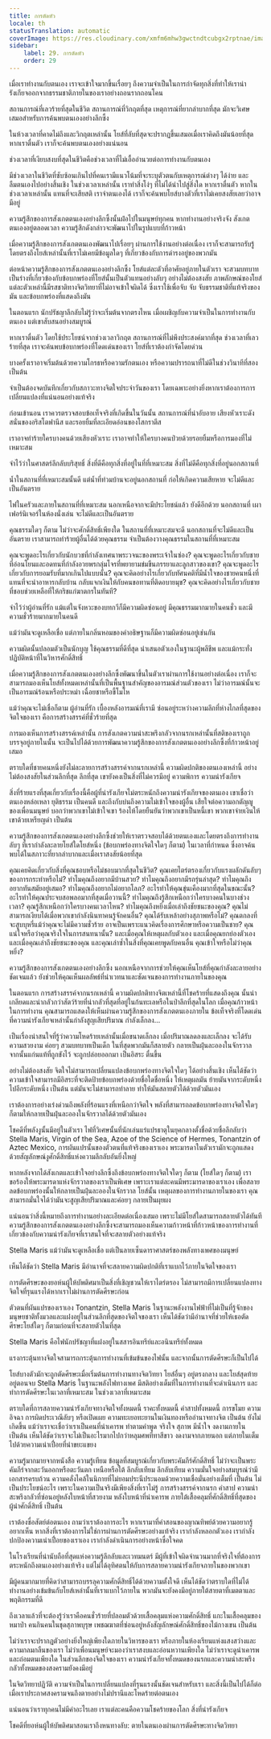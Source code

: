 ```yaml
---
title: การตัดหัว
locale: th
statusTranslation: automatic
coverImage: https://res.cloudinary.com/xmfm6mhw3gwctndtcubgx2rptnae/image/upload/v1740468922/small_cover_tratado_de_psicologia_revolucionaria_a4c0dca4e0.webp
sidebar:
    label: 29. การตัดหัว
    order: 29
---
```

เมื่อเราทำงานกับตนเอง เราจะเข้าใจมากขึ้นเรื่อยๆ ถึงความจำเป็นในการกำจัดทุกสิ่งที่ทำให้เราน่ารังเกียจออกจากธรรมชาติภายในของเราอย่างถอนรากถอนโคน

สถานการณ์ที่เลวร้ายที่สุดในชีวิต สถานการณ์ที่วิกฤตที่สุด เหตุการณ์ที่ยากลำบากที่สุด มักจะวิเศษเสมอสำหรับการค้นพบตนเองอย่างลึกซึ้ง

ในห้วงเวลาที่คาดไม่ถึงและวิกฤตเหล่านั้น โยส์ที่ลับที่สุดจะปรากฏขึ้นเสมอเมื่อเราคิดถึงมันน้อยที่สุด หากเราตื่นตัว เราก็จะค้นพบตนเองอย่างแน่นอน

ช่วงเวลาที่เงียบสงบที่สุดในชีวิตคือช่วงเวลาที่ไม่เอื้ออำนวยต่อการทำงานกับตนเอง

มีช่วงเวลาในชีวิตที่ซับซ้อนเกินไปที่คนเรามีแนวโน้มที่จะระบุตัวตนกับเหตุการณ์ต่างๆ ได้ง่าย และลืมตนเองไปอย่างสิ้นเชิง ในช่วงเวลาเหล่านั้น เราทำสิ่งโง่ๆ ที่ไม่ได้นำไปสู่สิ่งใด หากเราตื่นตัว หากในช่วงเวลาเหล่านั้น แทนที่จะเสียสติ เราจำตนเองได้ เราก็จะค้นพบโยส์บางตัวที่เราไม่เคยสงสัยเลยว่าอาจมีอยู่

ความรู้สึกของการสังเกตตนเองอย่างลึกซึ้งนั้นฝ่อไปในมนุษย์ทุกคน หากทำงานอย่างจริงจัง สังเกตตนเองอยู่ตลอดเวลา ความรู้สึกดังกล่าวจะพัฒนาไปในรูปแบบที่ก้าวหน้า

เมื่อความรู้สึกของการสังเกตตนเองพัฒนาไปเรื่อยๆ ผ่านการใช้งานอย่างต่อเนื่อง เราก็จะสามารถรับรู้โดยตรงถึงโยส์เหล่านั้นที่เราไม่เคยมีข้อมูลใดๆ ที่เกี่ยวข้องกับการดำรงอยู่ของพวกมัน

ต่อหน้าความรู้สึกของการสังเกตตนเองอย่างลึกซึ้ง โยส์แต่ละตัวที่อาศัยอยู่ภายในตัวเรา จะสวมบทบาทเป็นร่างที่เกี่ยวข้องกับข้อบกพร่องที่โยส์นั้นเป็นตัวแทนอย่างลับๆ อย่างไม่ต้องสงสัย ภาพลักษณ์ของโยส์แต่ละตัวเหล่านี้มีรสชาติทางจิตวิทยาที่ไม่อาจเข้าใจผิดได้ ซึ่งเราใช้เพื่อจับ จับ จับธรรมชาติที่แท้จริงของมัน และข้อบกพร่องที่แสดงถึงมัน

ในตอนแรก นักปรัชญาลึกลับไม่รู้ว่าจะเริ่มต้นจากตรงไหน เมื่อเผชิญกับความจำเป็นในการทำงานกับตนเอง แต่เขาสับสนอย่างสมบูรณ์

หากเราตื่นตัว โดยใช้ประโยชน์จากช่วงเวลาวิกฤต สถานการณ์ที่ไม่พึงประสงค์มากที่สุด ช่วงเวลาที่เลวร้ายที่สุด เราจะค้นพบข้อบกพร่องที่โดดเด่นของเรา โยส์ที่เราต้องกำจัดโดยด่วน

บางครั้งเราอาจเริ่มต้นด้วยความโกรธหรือความรักตนเอง หรือความปรารถนาที่ไม่ดีในช่วงวินาทีที่สอง เป็นต้น

จำเป็นต้องจดบันทึกเกี่ยวกับสภาวะทางจิตใจประจำวันของเรา โดยเฉพาะอย่างยิ่งหากเราต้องการการเปลี่ยนแปลงที่แน่นอนอย่างแท้จริง

ก่อนเข้านอน เราควรตรวจสอบข้อเท็จจริงที่เกิดขึ้นในวันนั้น สถานการณ์ที่น่าอับอาย เสียงหัวเราะดังสนั่นของอริสโตฟานีส และรอยยิ้มที่ละเอียดอ่อนของโสกราตีส

เราอาจทำร้ายใครบางคนด้วยเสียงหัวเราะ เราอาจทำให้ใครบางคนป่วยด้วยรอยยิ้มหรือการมองที่ไม่เหมาะสม

จำไว้ว่าในศาสตร์ลึกลับบริสุทธิ์ สิ่งที่ดีคือทุกสิ่งที่อยู่ในที่ที่เหมาะสม สิ่งที่ไม่ดีคือทุกสิ่งที่อยู่นอกสถานที่

น้ำในสถานที่ที่เหมาะสมนั้นดี แต่น้ำที่ท่วมบ้านจะอยู่นอกสถานที่ ก่อให้เกิดความเสียหาย จะไม่ดีและเป็นอันตราย

ไฟในครัวและภายในสถานที่ที่เหมาะสม นอกเหนือจากจะมีประโยชน์แล้ว ยังดีอีกด้วย นอกสถานที่ เผาเฟอร์นิเจอร์ในห้องนั่งเล่น จะไม่ดีและเป็นอันตราย

คุณธรรมใดๆ ก็ตาม ไม่ว่าจะศักดิ์สิทธิ์เพียงใด ในสถานที่ที่เหมาะสมจะดี นอกสถานที่จะไม่ดีและเป็นอันตราย เราสามารถทำร้ายผู้อื่นได้ด้วยคุณธรรม จำเป็นต้องวางคุณธรรมในสถานที่ที่เหมาะสม

คุณจะพูดอะไรเกี่ยวกับนักบวชที่กำลังเทศนาพระวจนะของพระเจ้าในซ่อง? คุณจะพูดอะไรเกี่ยวกับชายที่อ่อนโยนและอดทนที่กำลังอวยพรกลุ่มโจรที่พยายามข่มขืนภรรยาและลูกสาวของเขา? คุณจะพูดอะไรเกี่ยวกับการยอมรับที่มากเกินไปแบบนั้น? คุณจะคิดอย่างไรเกี่ยวกับทัศนคติที่มีน้ำใจของชายคนหนึ่งที่แทนที่จะนำอาหารกลับบ้าน กลับแจกเงินให้กับคนขอทานที่ติดอบายมุข? คุณจะคิดอย่างไรเกี่ยวกับชายที่ชอบช่วยเหลือที่ให้กริชแก่ฆาตกรในทันที?

จำไว้ว่าผู้อ่านที่รัก แม้แต่ในจังหวะของบทกวีก็มีความผิดซ่อนอยู่ มีคุณธรรมมากมายในคนชั่ว และมีความชั่วร้ายมากมายในคนดี

แม้ว่ามันจะดูเหลือเชื่อ แต่ภายในกลิ่นหอมของคำอธิษฐานก็มีความผิดซ่อนอยู่เช่นกัน

ความผิดนั้นปลอมตัวเป็นนักบุญ ใช้คุณธรรมที่ดีที่สุด นำเสนอตัวเองในฐานะผู้พลีชีพ และแม้กระทั่งปฏิบัติหน้าที่ในวิหารศักดิ์สิทธิ์

เมื่อความรู้สึกของการสังเกตตนเองอย่างลึกซึ้งพัฒนาขึ้นในตัวเราผ่านการใช้งานอย่างต่อเนื่อง เราก็จะสามารถมองเห็นโยส์ทั้งหมดเหล่านั้นที่เป็นพื้นฐานสำคัญของอารมณ์ส่วนตัวของเรา ไม่ว่าอารมณ์นั้นจะเป็นอารมณ์ร้อนหรือประหม่า เฉื่อยชาหรือขี้โมโห

แม้ว่าคุณจะไม่เชื่อก็ตาม ผู้อ่านที่รัก เบื้องหลังอารมณ์ที่เรามี ซ่อนอยู่ระหว่างความลึกที่ห่างไกลที่สุดของจิตใจของเรา คือการสร้างสรรค์ที่ชั่วร้ายที่สุด

การมองเห็นการสร้างสรรค์เหล่านั้น การสังเกตความน่าสะพรึงกลัวจากนรกเหล่านั้นที่สติของเราถูกบรรจุอยู่ภายในนั้น จะเป็นไปได้ด้วยการพัฒนาความรู้สึกของการสังเกตตนเองอย่างลึกซึ้งที่ก้าวหน้าอยู่เสมอ

ตราบใดที่ชายคนหนึ่งยังไม่ละลายการสร้างสรรค์จากนรกเหล่านี้ ความผิดปกติของตนเองเหล่านี้ อย่างไม่ต้องสงสัยในส่วนลึกที่สุด ลึกที่สุด เขายังคงเป็นสิ่งที่ไม่ควรมีอยู่ ความพิการ ความน่ารังเกียจ

สิ่งที่ร้ายแรงที่สุดเกี่ยวกับเรื่องนี้คือผู้ที่น่ารังเกียจไม่ตระหนักถึงความน่ารังเกียจของตนเอง เขาเชื่อว่าตนเองหล่อเหลา ยุติธรรม เป็นคนดี และถึงกับบ่นถึงความไม่เข้าใจของผู้อื่น เสียใจต่อความอกตัญญูของเพื่อนมนุษย์ บอกว่าพวกเขาไม่เข้าใจเขา ร้องไห้โดยยืนยันว่าพวกเขาเป็นหนี้เขา พวกเขาจ่ายเงินให้เขาด้วยเหรียญดำ เป็นต้น

ความรู้สึกของการสังเกตตนเองอย่างลึกซึ้งช่วยให้เราตรวจสอบได้ด้วยตนเองและโดยตรงถึงการทำงานลับๆ ที่เรากำลังละลายโยส์ใดโยส์หนึ่ง (ข้อบกพร่องทางจิตใจใดๆ ก็ตาม) ในเวลาที่กำหนด ซึ่งอาจค้นพบได้ในสภาวะที่ยากลำบากและเมื่อเราสงสัยน้อยที่สุด

คุณเคยคิดเกี่ยวกับสิ่งที่คุณชอบหรือไม่ชอบมากที่สุดในชีวิต? คุณเคยไตร่ตรองเกี่ยวกับแรงผลักดันลับๆ ของการกระทำหรือไม่? ทำไมคุณถึงอยากมีบ้านสวย? ทำไมคุณถึงอยากมีรถรุ่นล่าสุด? ทำไมคุณถึงอยากทันสมัยอยู่เสมอ? ทำไมคุณถึงอยากไม่อยากโลภ? อะไรทำให้คุณขุ่นเคืองมากที่สุดในขณะนั้น? อะไรทำให้คุณประจบสอพลอมากที่สุดเมื่อวานนี้? ทำไมคุณถึงรู้สึกเหนือกว่าใครบางคนในบางช่วงเวลา? คุณรู้สึกเหนือกว่าใครบางคนเวลาไหน? ทำไมคุณถึงหยิ่งเมื่อเล่าถึงชัยชนะของคุณ? คุณไม่สามารถเงียบได้เมื่อพวกเขากำลังนินทาคนรู้จักคนอื่น? คุณได้รับเหล้าอย่างสุภาพหรือไม่? คุณตกลงที่จะสูบบุหรี่แม้ว่าคุณจะไม่มีความชั่วร้าย อาจเป็นเพราะแนวคิดเรื่องการศึกษาหรือความเป็นชาย? คุณแน่ใจหรือว่าคุณจริงใจในการสนทนานั้น? และเมื่อคุณให้เหตุผลกับตัวเอง และเมื่อคุณยกย่องตัวเอง และเมื่อคุณเล่าถึงชัยชนะของคุณ และคุณเล่าซ้ำในสิ่งที่คุณเคยพูดกับคนอื่น คุณเข้าใจหรือไม่ว่าคุณหยิ่ง?

ความรู้สึกของการสังเกตตนเองอย่างลึกซึ้ง นอกเหนือจากการช่วยให้คุณเห็นโยส์ที่คุณกำลังละลายอย่างชัดเจนแล้ว ยังช่วยให้คุณเห็นผลลัพธ์ที่น่าเวทนาและชัดเจนของการทำงานภายในของคุณ

ในตอนแรก การสร้างสรรค์จากนรกเหล่านี้ ความผิดปกติทางจิตเหล่านี้ที่โชคร้ายที่แสดงถึงคุณ นั้นน่าเกลียดและน่ากลัวกว่าสัตว์ร้ายที่น่ากลัวที่สุดที่อยู่ในก้นทะเลหรือในป่าลึกที่สุดในโลก เมื่อคุณก้าวหน้าในการทำงาน คุณสามารถแสดงให้เห็นผ่านความรู้สึกของการสังเกตตนเองภายใน ข้อเท็จจริงที่โดดเด่นที่ความน่ารังเกียจเหล่านั้นกำลังสูญเสียปริมาณ กำลังเล็กลง...

เป็นเรื่องน่าสนใจที่รู้ว่าความโหดร้ายเหล่านั้นเมื่อขนาดเล็กลง เมื่อปริมาณลดลงและเล็กลง จะได้รับความสวยงาม ค่อยๆ สวมบทบาทเป็นเด็ก ในที่สุดพวกมันก็สลายตัว กลายเป็นฝุ่นละอองในจักรวาล จากนั้นแก่นแท้ที่ถูกขังไว้ จะถูกปล่อยออกมา เป็นอิสระ ตื่นขึ้น

อย่างไม่ต้องสงสัย จิตใจไม่สามารถเปลี่ยนแปลงข้อบกพร่องทางจิตใจใดๆ ได้อย่างสิ้นเชิง เห็นได้ชัดว่าความเข้าใจสามารถมีอิสระที่จะติดป้ายข้อบกพร่องด้วยชื่อใดชื่อหนึ่ง ให้เหตุผลมัน ย้ายมันจากระดับหนึ่งไปอีกระดับหนึ่ง เป็นต้น แต่มันจะไม่สามารถทำลาย ทำให้มันสลายตัวได้ด้วยตัวมันเอง

เราต้องการอย่างเร่งด่วนถึงพลังที่ร้อนแรงที่เหนือกว่าจิตใจ พลังที่สามารถลดข้อบกพร่องทางจิตใจใดๆ ก็ตามให้กลายเป็นฝุ่นละอองในจักรวาลได้ด้วยตัวมันเอง

โชคดีที่พลังงูนั้นมีอยู่ในตัวเรา ไฟที่วิเศษนั้นที่นักเล่นแร่แปรธาตุในยุคกลางตั้งชื่อด้วยชื่อลึกลับว่า Stella Maris, Virgin of the Sea, Azoe of the Science of Hermes, Tonantzin of Aztec Mexico, การผันแปรนั้นของตัวตนที่แท้จริงของเราเอง พระมารดาในตัวเรามักจะถูกแสดงด้วยสัญลักษณ์งูศักดิ์สิทธิ์แห่งความลึกลับอันยิ่งใหญ่

หากหลังจากได้สังเกตและเข้าใจอย่างลึกซึ้งถึงข้อบกพร่องทางจิตใจใดๆ ก็ตาม (โยส์ใดๆ ก็ตาม) เราขอร้องให้พระมารดาแห่งจักรวาลของเราเป็นพิเศษ เพราะเราแต่ละคนมีพระมารดาของเราเอง เพื่อสลาย ลดข้อบกพร่องนั้นให้กลายเป็นฝุ่นละอองในจักรวาล โยส์นั้น เหตุผลของการทำงานภายในของเรา คุณสามารถมั่นใจได้ว่ามันจะสูญเสียปริมาณและค่อยๆ กลายเป็นผุยผง

แน่นอนว่าสิ่งนี้หมายถึงการทำงานอย่างละเอียดต่อเนื่องเสมอ เพราะไม่มีโยส์ใดสามารถสลายตัวได้ทันที ความรู้สึกของการสังเกตตนเองอย่างลึกซึ้งจะสามารถมองเห็นความก้าวหน้าที่ก้าวหน้าของการทำงานที่เกี่ยวข้องกับความน่ารังเกียจที่เราสนใจที่จะสลายตัวอย่างแท้จริง

Stella Maris แม้ว่ามันจะดูเหลือเชื่อ แต่เป็นลายเซ็นดาราศาสตร์ของพลังทางเพศของมนุษย์

เห็นได้ชัดว่า Stella Maris มีอำนาจที่จะสลายความผิดปกติที่เราแบกไว้ภายในจิตใจของเรา

การตัดศีรษะของยอห์นผู้ให้บัพติศมาเป็นสิ่งที่เชิญชวนให้เราไตร่ตรอง ไม่สามารถมีการเปลี่ยนแปลงทางจิตใจที่รุนแรงได้หากเราไม่ผ่านการตัดศีรษะก่อน

ตัวตนที่ผันแปรของเราเอง Tonantzin, Stella Maris ในฐานะพลังงานไฟฟ้าที่ไม่เป็นที่รู้จักของมนุษยชาติทั้งมวลและแฝงอยู่ในส่วนลึกที่สุดของจิตใจของเรา เห็นได้ชัดว่ามีอำนาจที่ช่วยให้เธอตัดศีรษะโยส์ใดๆ ก็ตามก่อนที่จะสลายตัวในที่สุด

Stella Maris คือไฟนักปรัชญาที่แฝงอยู่ในสสารอินทรีย์และอนินทรีย์ทั้งหมด

แรงกระตุ้นทางจิตใจสามารถกระตุ้นการทำงานที่เข้มข้นของไฟนั้น และจากนั้นการตัดศีรษะก็เป็นไปได้

โยส์บางตัวมักจะถูกตัดศีรษะเมื่อเริ่มต้นการทำงานทางจิตวิทยา โยส์อื่นๆ อยู่ตรงกลาง และโยส์สุดท้ายอยู่ตอนจบ Stella Maris ในฐานะพลังไฟทางเพศ มีสติอย่างเต็มที่ในการทำงานที่จะดำเนินการ และทำการตัดศีรษะในเวลาที่เหมาะสม ในช่วงเวลาที่เหมาะสม

ตราบใดที่การสลายความน่ารังเกียจทางจิตใจทั้งหมดนี้ ราคะทั้งหมดนี้ คำสาปทั้งหมดนี้ การขโมย ความอิจฉา การผิดประเวณีลับๆ หรือเปิดเผย ความทะเยอทะยานในเงินทองหรืออำนาจทางจิต เป็นต้น ยังไม่เกิดขึ้น แม้ว่าเราจะเชื่อว่าเราเป็นคนที่น่าเคารพ ทำตามคำพูด จริงใจ สุภาพ มีน้ำใจ งดงามภายใน เป็นต้น เห็นได้ชัดว่าเราจะไม่เป็นอะไรมากไปกว่าหลุมศพที่ทาสีขาว งดงามจากภายนอก แต่ภายในเต็มไปด้วยความเน่าเปื่อยที่น่าขยะแขยง

ความรู้มากมายจากหนังสือ ความรู้เทียม ข้อมูลที่สมบูรณ์เกี่ยวกับพระคัมภีร์ศักดิ์สิทธิ์ ไม่ว่าจะเป็นพระคัมภีร์จากตะวันออกหรือตะวันตก เหนือหรือใต้ ลึกลับเทียม ลึกลับเทียม ความมั่นใจอย่างสมบูรณ์ว่ามีเอกสารครบถ้วน ความคลั่งไคล้ในนิกายที่ไม่ยอมประนีประนอมด้วยความเชื่อมั่นอย่างเต็มที่ เป็นต้น ไม่เป็นประโยชน์อะไร เพราะในความเป็นจริงมีเพียงสิ่งที่เราไม่รู้ การสร้างสรรค์จากนรก คำสาป ความน่าสะพรึงกลัวที่ซ่อนอยู่หลังใบหน้าที่สวยงาม หลังใบหน้าที่น่าเคารพ ภายใต้เสื้อคลุมที่ศักดิ์สิทธิ์ที่สุดของผู้นำศักดิ์สิทธิ์ เป็นต้น

เราต้องซื่อสัตย์ต่อตนเอง ถามว่าเราต้องการอะไร หากเรามาที่คำสอนของญาณทิพย์ด้วยความอยากรู้อยากเห็น หากสิ่งที่เราต้องการไม่ใช่การผ่านการตัดศีรษะอย่างแท้จริง เรากำลังหลอกตัวเอง เรากำลังปกป้องความเน่าเปื่อยของเราเอง เรากำลังดำเนินการอย่างหน้าซื่อใจคด

ในโรงเรียนที่น่านับถือที่สุดแห่งความรู้ลึกลับและเวทมนตร์ มีผู้ที่เข้าใจผิดจำนวนมากที่จริงใจที่ต้องการตระหนักถึงตนเองอย่างแท้จริง แต่ไม่ได้อุทิศตนให้กับการสลายความน่ารังเกียจภายในของพวกเขา

มีผู้คนมากมายที่คิดว่าสามารถบรรลุความศักดิ์สิทธิ์ได้ด้วยความตั้งใจดี เห็นได้ชัดว่าตราบใดที่ไม่ได้ทำงานอย่างเข้มข้นกับโยส์เหล่านั้นที่เราแบกไว้ภายใน พวกมันจะยังคงมีอยู่ภายใต้สายตาที่เมตตาและพฤติกรรมที่ดี

ถึงเวลาแล้วที่จะต้องรู้ว่าเราคือคนชั่วร้ายที่ปลอมตัวด้วยเสื้อคลุมแห่งความศักดิ์สิทธิ์ แกะในเสื้อคลุมของหมาป่า คนกินคนในชุดสุภาพบุรุษ เพชฌฆาตที่ซ่อนอยู่หลังสัญลักษณ์ศักดิ์สิทธิ์ของไม้กางเขน เป็นต้น

ไม่ว่าเราจะปรากฏตัวอย่างยิ่งใหญ่เพียงใดภายในวิหารของเรา หรือภายในห้องเรียนแห่งแสงสว่างและความกลมกลืนของเรา ไม่ว่าเพื่อนมนุษย์จะมองว่าเราสงบและอ่อนหวานเพียงใด ไม่ว่าเราจะดูน่าเคารพและถ่อมตนเพียงใด ในส่วนลึกของจิตใจของเรา ความน่ารังเกียจทั้งหมดของนรกและความน่าสะพรึงกลัวทั้งหมดของสงครามยังคงมีอยู่

ในจิตวิทยาปฏิวัติ ความจำเป็นในการเปลี่ยนแปลงที่รุนแรงนั้นชัดเจนสำหรับเรา และสิ่งนี้เป็นไปได้ก็ต่อเมื่อเราประกาศสงครามจนถึงตายอย่างไม่ปรานีและโหดร้ายต่อตนเอง

แน่นอนว่าเราทุกคนไม่มีค่าอะไรเลย เราแต่ละคนคือความโชคร้ายของโลก สิ่งที่น่ารังเกียจ

โชคดีที่ยอห์นผู้ให้บัพติศมาสอนเราถึงหนทางลับ: ตายในตนเองผ่านการตัดศีรษะทางจิตวิทยา


